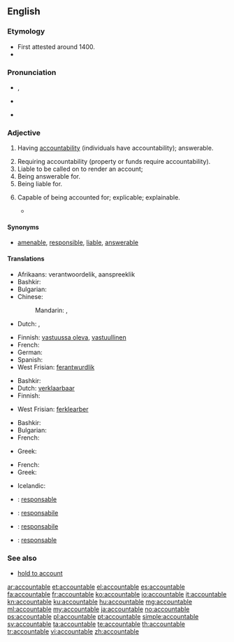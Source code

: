 ==English==

===Etymology===
* First attested around 1400.
* {{suffix|account|able}}

===Pronunciation===
* {{IPA|/ʌˈkaʊntəbl̩/}}, {{X-SAMPA|/V"kaUnt@b@l/}}
* {{a|US}} {{IPA|/ə.ˈkaʊn.tə.bəl/}}
* {{audio|En-us-accountable.ogg|Audio (US)}}

===Adjective===
{{en-adj}}

# Having [[accountability]] (individuals have accountability); answerable.
#: {{usex|Every man is '''accountable''' to God for his conduct.|lang=en}}
#: {{usex|You will be held '''accountable''' for your misdemeanors.|lang=en}}
# Requiring accountability (property or funds require accountability).
# Liable to be called on to render an account;
# Being answerable for.
# Being liable for.
# {{context|rare|lang=en}} Capable of being accounted for; explicable; explainable.
#* {{quote-book|passage=True religion . . . intelligible, rational, and '''accountable''', -- not a burden but a privilege.|author={{w|Benjamin Whichcote}}}}

====Synonyms====
* [[amenable]], [[responsible]], [[liable]], [[answerable]]

====Translations====
{{trans-top|Having accountability}}
* Afrikaans: verantwoordelik, aanspreeklik
* Bashkir: {{tø|ba|яуаплы|sc=Cyrl}}
* Bulgarian: {{t+|bg|отговорен}}
* Chinese:
*: Mandarin: {{t|cmn|有責任的|sc=Hani}}, {{t|cmn|有解說義務的|sc=Hani}}
* Dutch: {{t+|nl|verantwoordelijk}}, {{t+|nl|aansprakelijk}}
{{trans-mid}}
* Finnish: [[vastuussa oleva]], [[vastuullinen]]
* French: {{t+|fr|responsable|m|f}}
* German: {{t+|de|verantwortlich}}
* Spanish: {{t+|es|responsable}}
* West Frisian: [[ferantwurdlik]]
{{trans-bottom}}

{{trans-top|Requiring accountability}}
* Bashkir: {{tø|ba|яуаплы|sc=Cyrl}}
* Dutch: [[verklaarbaar]]
* Finnish: {{t+|fi|vastuullinen}}
{{trans-mid}}
* West Frisian: [[ferklearber]]
{{trans-bottom}}

{{trans-top|Liable to be called on to render an account}}
* Bashkir: {{tø|ba|яуаплы|sc=Cyrl}}
* Bulgarian: {{t-|bg|подотчетен}}
* French: {{t+|fr|responsable|m|f}}
{{trans-mid}}
* Greek: {{t+|el|υπόλογος}}
{{trans-bottom}}

{{trans-top|Capable of being accounted for; explicable}}
* French: {{t-|fr|expliquable|m|f}}
* Greek: {{t+|el|ευεξήγητος}}
{{trans-mid}}
* Icelandic: {{t-|is|skýranlegur|m}}
{{trans-bottom}}

{{trans-top|Items such as airline tickets, whose issue must be recorded by the issuing authority and matched up again after use}}
{{trans-mid}}
{{trans-bottom}}

{{checktrans-top}}
* {{ttbc|ca}}: [[responsable]]
* {{ttbc|ia}}: [[responsabile]]
{{trans-mid}}
* {{ttbc|it}}: [[responsabile]]
* {{ttbc|pt}}: [[responsable]]
{{trans-bottom}}

===See also===
* [[hold to account]]

[[ar:accountable]]
[[et:accountable]]
[[el:accountable]]
[[es:accountable]]
[[fa:accountable]]
[[fr:accountable]]
[[ko:accountable]]
[[io:accountable]]
[[it:accountable]]
[[kn:accountable]]
[[ku:accountable]]
[[hu:accountable]]
[[mg:accountable]]
[[ml:accountable]]
[[my:accountable]]
[[ja:accountable]]
[[no:accountable]]
[[ps:accountable]]
[[pl:accountable]]
[[pt:accountable]]
[[simple:accountable]]
[[sv:accountable]]
[[ta:accountable]]
[[te:accountable]]
[[th:accountable]]
[[tr:accountable]]
[[vi:accountable]]
[[zh:accountable]]